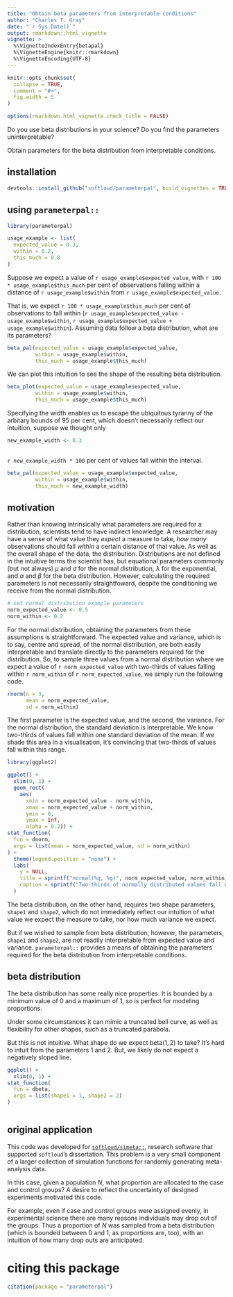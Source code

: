 ```yaml
---
title: "Obtain beta parameters from interpretable conditions"
author: "Charles T. Gray"
date: "`r Sys.Date()`"
output: rmarkdown::html_vignette
vignette: >
  %\VignetteIndexEntry{betapal}
  %\VignetteEngine{knitr::rmarkdown}
  %\VignetteEncoding{UTF-8}
---
```


```r
knitr::opts_chunk$set(
  collapse = TRUE,
  comment = "#>",
  fig.width = 5
)

options(rmarkdown.html_vignette.check_title = FALSE)

```


Do you use beta distributions in your science? Do you find the parameters uninterpretable?

Obtain parameters for the beta distribution from interpretable conditions. 

## installation

```r
devtools::install_github("softloud/parameterpal", build_vignettes = TRUE)
```


## using `parameterpal::` 

```r
library(parameterpal)
```



```r
usage_example <- list(
  expected_value = 0.3,
  within = 0.2,
  this_much = 0.8
) 


```

Suppose we expect a value of `r usage_example$expected_value`, with `r 100 * usage_example$this_much` per cent of observations falling within a distance of `r usage_example$within` from `r usage_example$expected_value`. 

That is, we expect `r 100 * usage_example$this_much` per cent of observations to fall within (`r usage_example$expected_value - usage_example$within`, `r usage_example$expected_value + usage_example$within`). Assuming data follow a beta distribution, what are its parameters? 

```r
beta_pal(expected_value = usage_example$expected_value,
         within = usage_example$within,
         this_much = usage_example$this_much)

```

We can plot this intuition to see the shape of the resulting beta distribution.

```r
beta_plot(expected_value = usage_example$expected_value,
         within = usage_example$within,
         this_much = usage_example$this_much)

```

Specifying the width enables us to escape the ubiquitous tyranny of the arbitary bounds of 95 per cent, which doesn't necessarily reflect our intuition, suppose we thought only

```r
new_example_width <- 0.3
  
```


`r new_example_width * 100` per cent of values fall within the interval. 

```r
beta_pal(expected_value = usage_example$expected_value,
         within = usage_example$within,
         this_much = new_example_width)

```


## motivation

Rather than knowing intrinsically what parameters are required for a distribution, scientists tend to have indirect knowledge. A researcher may have a  sense of what value they *expect* a measure to take, *how many* observations should fall *within* a certain distance of that value. As well as the overall shape of the data, the distribution. Distributions are not defined in the intuitive terms the scientist has, but equational parameters commonly (but not always) $\mu$ and $\sigma$ for the normal distribution, $\lambda$ for the exponential, and $\alpha$ and $\beta$ for the beta distribution. However, calculating the required parameters is not necessarily straightfoward, despite the conditioning we receive from the normal distribution.

```r
# set normal distribution example parameters
norm_expected_value <- 0.5
norm_within <- 0.2

```


For the normal distribution, obtaining the parameters from these assumptions is straightforward. The expected value and variance, which is to say, centre and spread, of the normal distribution, are both easily interpretable and translate directly to the parameters required for the distribution. So,  to sample three values from a normal distribution where we expect a value of `r norm_expected_value` with two-thirds of values falling within `r norm_within` of `r norm_expected_value`, we simply run the following code.

```r
rnorm(n = 3, 
      mean = norm_expected_value,
      sd = norm_within)

```


The first parameter is the expected value, and the second, the variance. For the normal distribution, the standard deviation is interpretable. We know two-thirds of values fall within one standard deviation of the mean. If we shade this area in a visualisation, it's convincing that two-thirds of values fall within this range.

```r

library(ggplot2)

ggplot() +
  xlim(0, 1) +
  geom_rect(
    aes(
      xmin = norm_expected_value - norm_within,
      xmax = norm_expected_value + norm_within,
      ymin = 0,
      ymax = Inf,
      alpha = 0.2)) +
stat_function(
  fun = dnorm,
  args = list(mean = norm_expected_value, sd = norm_within)
) +
  theme(legend.position = "none") +
  labs(
    y = NULL,
    title = sprintf("normal(%g, %g)", norm_expected_value, norm_within),
    caption = sprintf("Two-thirds of normally distributed values fall within %g of %g.", norm_expected_value, norm_within)
  )


```

The beta distribution, on the other hand, requires two shape parameters, `shape1` and `shape2`, which do not immediately reflect our intuition of what value we expect the measure to take, nor how much variance we expect.



But if we wished to sample from beta distribution, however, the parameters, `shape1` and `shape2`, are not readily interpretable from expected value and variance.  `parameterpal::` provides a means of obtaining the parameters required  for the beta distribution from interpretable conditions. 

## beta distribution

The beta distribution has some really nice properties. It is bounded by a minimum value of 0 and a maximum of 1, so is perfect for modeling proportions. 

Under some circumstances it can mimic a truncated bell curve, as well as flexibility for other shapes, such as a truncated parabola. 

But this is not intuitive. What shape do we expect $\mathrm{beta}(1,2)$ to take? It's hard to intuit from the parameters 1 and 2. But, we likely do not expect a negatively sloped line.

```r
ggplot() +
  xlim(0, 1) +
stat_function(
  fun = dbeta,
  args = list(shape1 = 1, shape2 = 2)
)



```


## original application

This code was developed for [`softloud/simeta::`](https://github.com/softloud/simeta), research software that supported `softloud`'s dissertation. This problem is a very small component of a larger collection of simulation functions for randomly generating meta-analysis data.

In this case, given a population $N$, what proportion are allocated to the case and control groups? A desire to reflect the uncertainty of designed experiments motivated this code. 

For example, even if case and control groups were assigned evenly, in experimental science there are many reasons individuals may drop out of the groups. Thus a proportion of $N$ was sampled from a beta distribution (which is bounded between 0 and 1, as proportions are, too), with an intuition of how many drop outs are anticipated.

# citing this package

```r
citation(package = "parameterpal")

```

